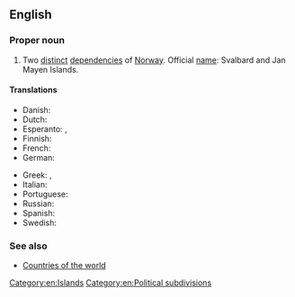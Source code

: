 ==English==
{{wikipedia}}

===Proper noun===
{{en-proper noun|head=[[Svalbard]] and [[Jan Mayen]] Islands}}

# Two [[distinct]] [[depend]]encies of [[Norway]]. Official [[name]]: Svalbard and Jan Mayen Islands.

====Translations====
{{trans-top|two distinct dependencies of Norway}}
* Danish: {{t|da|Svalbard og Jan Mayen}}
* Dutch: {{t+|nl|Spitsbergen en Jan Mayen}}
* Esperanto: {{t|eo|Svalbardo kaj Jan Mayen-insulo}}, {{t|eo|Jan-majen-insulo}}
* Finnish: {{t|fi|[[Huippuvuoret]] [[ja]] [[Jan Mayen]]}}
* French: {{t|fr|Iles Svalbard et Jan Mayen}}
* German: {{t|de|Svalbard und Jan Mayen}}
{{trans-mid}}
* Greek: {{t|el|Νήσοι Σφάλμπαρ και Γιαν Μαϋέν}}, {{t|el|Νήσοι Σβάλμπαρντ και Γιαν Μαγιέν}}
* Italian: {{t|it|Svalbard e Jan Mayen}}
* Portuguese: {{t|pt|Svalbard e Jan Mayen}}
* Russian: {{t|ru|Свалбард и Ян Мейен острова}}
* Spanish: {{t+|es|Svalbard y Jan Mayen}}
* Swedish: {{t|sv|Svalbard och Jan Mayen}}
{{trans-bottom}}

===See also===
* [[Appendix:Countries of the world|Countries of the world]]

[[Category:en:Islands]]
[[Category:en:Political subdivisions]]